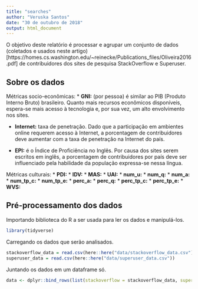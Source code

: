 ```yaml
---
title: "searches"
author: "Veruska Santos"
date: "30 de outubro de 2018"
output: html_document
---
```


O objetivo deste relatório é processar e agrupar um conjunto de dados (coletados e usados neste artigo)[https://homes.cs.washington.edu/~reinecke/Publications_files/Oliveira2016.pdf] de contribuidores dos sites de pesquisa StackOverflow e Superuser.

## Sobre os dados

Métricas socio-econômicas:
* **GNI:** (por pessoa) é similar ao PIB (Produto Interno Bruto) brasileiro. Quanto mais recursos econômicos disponíveis, espera-se mais acesso à tecnologia e, por sua vez, um alto envolvimento nos sites.

* **Internet:** taxa de penetração. Dado que a participação em ambientes online requerem acesso à Internet, a porcentagem de contribuidores deve aumentar com a taxa de penetração na Internet do país.

* **EPI:** é o Índice de Proficiência no Inglês. Por causa dos sites serem escritos em inglês, a porcentagem de contribuidores por país deve ser influenciado pela habilidade da população expressa-se nessa língua.

Métricas culturais:
* **PDI:**
* **IDV:**
* **MAS:**
* **UAI:**
* **num_u:**
* **num_q:**
* **num_a:**
* **num_tp_c:**
* **num_tp_e:**
* **perc_a:**
* **perc_q:**
* **perc_tp_c:**
* **perc_tp_e:**
* **WVS:**


## Pré-processamento dos dados

Importando biblioteca do R a ser usada para ler os dados e manipulá-los.

```r
library(tidyverse)

```

Carregando os dados que serão analisados.

```r
stackoverflow_data = read.csv(here::here("data/stackoverflow_data.csv"))
superuser_data = read.csv(here::here("data/superuser_data.csv"))

```

Juntando os dados em um dataframe só.

```r
data <- dplyr::bind_rows(list(stackoverflow = stackoverflow_data, superuser = superuser_data), .id = "site")

```